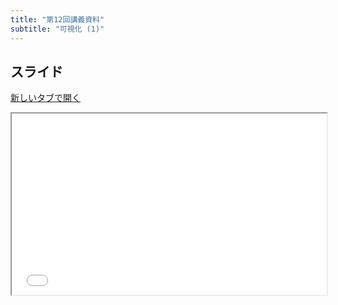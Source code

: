 ```yaml
---
title: "第12回講義資料"
subtitle: "可視化 (1)"
---
```


## スライド

<a href="../slide/slide12.html" class="btn btn-primary btn-sm" target="_blank" role="button"><i class="bi bi-window"></i> 新しいタブで開く</a>

```{=html}
<iframe class="slide-deck" src="../slide/slide12.html" width="100%" style="aspect-ratio: 16 / 9.2;"></iframe>
```
